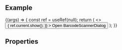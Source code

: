 
<Meta title="Inputs / BarcodeScannerDialog" component={BarcodeScannerDialog} />

<DocsHeader since="0.18.0" />

<br />

## Example

<Canvas>
  <Story name="Default">
    {(args) => {
      const ref = useRef(null);
      return (
        <>
          <Button
            onClick={() => {
              ref.current.show();
            }}
          >
            Open BarcodeScannerDialog
          </Button>
          <BarcodeScannerDialog {...args} ref={ref} />
        </>
      );
    }}
  </Story>
</Canvas>

## Properties

<ArgsTable of="^" />

<DomRefTable rows={BarcodeScannerDomRef} />

<Footer />
